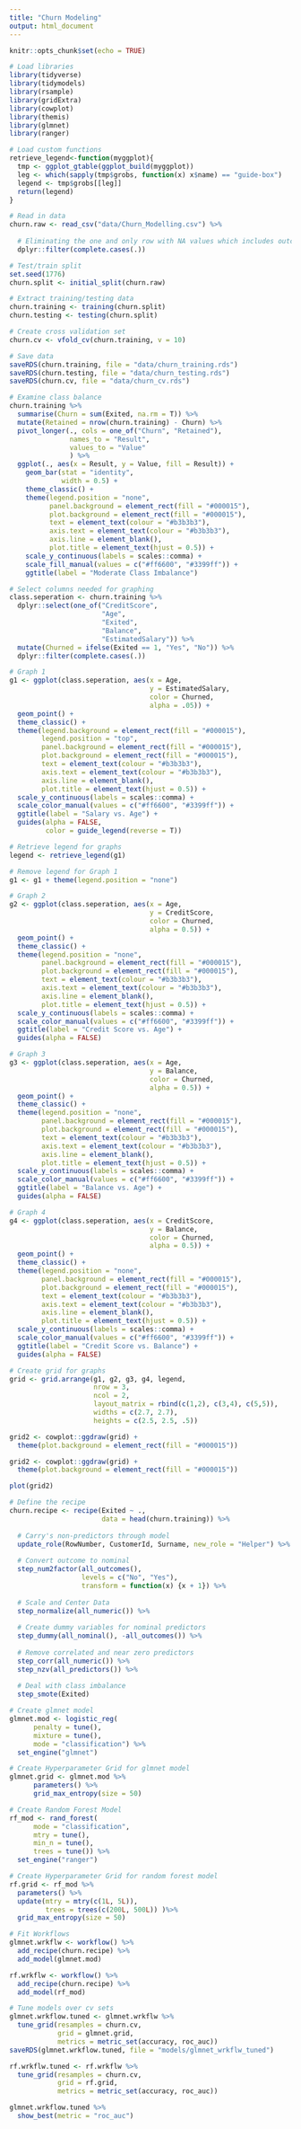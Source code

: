 ```yaml
---
title: "Churn Modeling"
output: html_document
---
```


```r
knitr::opts_chunk$set(echo = TRUE)
```

```r
# Load libraries
library(tidyverse)
library(tidymodels)
library(rsample)
library(gridExtra)
library(cowplot)
library(themis)
library(glmnet)
library(ranger)
```

```r
# Load custom functions
retrieve_legend<-function(myggplot){
  tmp <- ggplot_gtable(ggplot_build(myggplot))
  leg <- which(sapply(tmp$grobs, function(x) x$name) == "guide-box")
  legend <- tmp$grobs[[leg]]
  return(legend)
}
```


```r
# Read in data
churn.raw <- read_csv("data/Churn_Modelling.csv") %>%
  
  # Eliminating the one and only row with NA values which includes outcome
  dplyr::filter(complete.cases(.))
```

```r
# Test/train split
set.seed(1776)
churn.split <- initial_split(churn.raw)

# Extract training/testing data
churn.training <- training(churn.split)
churn.testing <- testing(churn.split)

# Create cross validation set
churn.cv <- vfold_cv(churn.training, v = 10)
```

```r
# Save data
saveRDS(churn.training, file = "data/churn_training.rds")
saveRDS(churn.testing, file = "data/churn_testing.rds")
saveRDS(churn.cv, file = "data/churn_cv.rds")
```

```r
# Examine class balance
churn.training %>% 
  summarise(Churn = sum(Exited, na.rm = T)) %>% 
  mutate(Retained = nrow(churn.training) - Churn) %>% 
  pivot_longer(., cols = one_of("Churn", "Retained"),
               names_to = "Result",
               values_to = "Value"
               ) %>% 
  ggplot(., aes(x = Result, y = Value, fill = Result)) +
    geom_bar(stat = "identity", 
             width = 0.5) +
    theme_classic() +
    theme(legend.position = "none",
          panel.background = element_rect(fill = "#000015"),
          plot.background = element_rect(fill = "#000015"),
          text = element_text(colour = "#b3b3b3"),
          axis.text = element_text(colour = "#b3b3b3"),
          axis.line = element_blank(),
          plot.title = element_text(hjust = 0.5)) +
    scale_y_continuous(labels = scales::comma) +
    scale_fill_manual(values = c("#ff6600", "#3399ff")) +
    ggtitle(label = "Moderate Class Imbalance")
```

```r
# Select columns needed for graphing
class.seperation <- churn.training %>% 
  dplyr::select(one_of("CreditScore",
                       "Age",
                       "Exited",
                       "Balance",
                       "EstimatedSalary")) %>% 
  mutate(Churned = ifelse(Exited == 1, "Yes", "No")) %>% 
  dplyr::filter(complete.cases(.))

# Graph 1
g1 <- ggplot(class.seperation, aes(x = Age,
                                   y = EstimatedSalary,
                                   color = Churned,
                                   alpha = .05)) +
  geom_point() +
  theme_classic() +
  theme(legend.background = element_rect(fill = "#000015"),
        legend.position = "top",
        panel.background = element_rect(fill = "#000015"),
        plot.background = element_rect(fill = "#000015"),
        text = element_text(colour = "#b3b3b3"),
        axis.text = element_text(colour = "#b3b3b3"),
        axis.line = element_blank(),
        plot.title = element_text(hjust = 0.5)) +
  scale_y_continuous(labels = scales::comma) +
  scale_color_manual(values = c("#ff6600", "#3399ff")) +
  ggtitle(label = "Salary vs. Age") + 
  guides(alpha = FALSE,
         color = guide_legend(reverse = T))

# Retrieve legend for graphs
legend <- retrieve_legend(g1)

# Remove legend for Graph 1
g1 <- g1 + theme(legend.position = "none")

# Graph 2
g2 <- ggplot(class.seperation, aes(x = Age,
                                   y = CreditScore,
                                   color = Churned,
                                   alpha = 0.5)) +
  geom_point() +
  theme_classic() +
  theme(legend.position = "none",
        panel.background = element_rect(fill = "#000015"),
        plot.background = element_rect(fill = "#000015"),
        text = element_text(colour = "#b3b3b3"),
        axis.text = element_text(colour = "#b3b3b3"),
        axis.line = element_blank(),
        plot.title = element_text(hjust = 0.5)) +
  scale_y_continuous(labels = scales::comma) +
  scale_color_manual(values = c("#ff6600", "#3399ff")) +
  ggtitle(label = "Credit Score vs. Age") +
  guides(alpha = FALSE)

# Graph 3
g3 <- ggplot(class.seperation, aes(x = Age,
                                   y = Balance,
                                   color = Churned,
                                   alpha = 0.5)) +
  geom_point() +
  theme_classic() +
  theme(legend.position = "none",
        panel.background = element_rect(fill = "#000015"),
        plot.background = element_rect(fill = "#000015"),
        text = element_text(colour = "#b3b3b3"),
        axis.text = element_text(colour = "#b3b3b3"),
        axis.line = element_blank(),
        plot.title = element_text(hjust = 0.5)) +
  scale_y_continuous(labels = scales::comma) +
  scale_color_manual(values = c("#ff6600", "#3399ff")) +
  ggtitle(label = "Balance vs. Age") +
  guides(alpha = FALSE)

# Graph 4
g4 <- ggplot(class.seperation, aes(x = CreditScore,
                                   y = Balance,
                                   color = Churned,
                                   alpha = 0.5)) +
  geom_point() +
  theme_classic() +
  theme(legend.position = "none",
        panel.background = element_rect(fill = "#000015"),
        plot.background = element_rect(fill = "#000015"),
        text = element_text(colour = "#b3b3b3"),
        axis.text = element_text(colour = "#b3b3b3"),
        axis.line = element_blank(),
        plot.title = element_text(hjust = 0.5)) +
  scale_y_continuous(labels = scales::comma) +
  scale_color_manual(values = c("#ff6600", "#3399ff")) +
  ggtitle(label = "Credit Score vs. Balance") +
  guides(alpha = FALSE)

# Create grid for graphs
grid <- grid.arrange(g1, g2, g3, g4, legend,
                     nrow = 3, 
                     ncol = 2,
                     layout_matrix = rbind(c(1,2), c(3,4), c(5,5)),
                     widths = c(2.7, 2.7),
                     heights = c(2.5, 2.5, .5))

grid2 <- cowplot::ggdraw(grid) +
  theme(plot.background = element_rect(fill = "#000015"))
```

```r
grid2 <- cowplot::ggdraw(grid) +
  theme(plot.background = element_rect(fill = "#000015"))

plot(grid2)
```

```r
# Define the recipe
churn.recipe <- recipe(Exited ~ ., 
                       data = head(churn.training)) %>% 
  
  # Carry's non-predictors through model
  update_role(RowNumber, CustomerId, Surname, new_role = "Helper") %>% 
  
  # Convert outcome to nominal
  step_num2factor(all_outcomes(), 
                  levels = c("No", "Yes"),
                  transform = function(x) {x + 1}) %>% 
  
  # Scale and Center Data
  step_normalize(all_numeric()) %>% 
  
  # Create dummy variables for nominal predictors
  step_dummy(all_nominal(), -all_outcomes()) %>% 
  
  # Remove correlated and near zero predictors
  step_corr(all_numeric()) %>% 
  step_nzv(all_predictors()) %>% 
  
  # Deal with class imbalance
  step_smote(Exited)
```

```r
# Create glmnet model
glmnet.mod <- logistic_reg(
      penalty = tune(),
      mixture = tune(),
      mode = "classification") %>% 
  set_engine("glmnet")

# Create Hyperparameter Grid for glmnet model
glmnet.grid <- glmnet.mod %>% 
      parameters() %>% 
      grid_max_entropy(size = 50)
```

```r
# Create Random Forest Model
rf_mod <- rand_forest(
      mode = "classification",
      mtry = tune(),
      min_n = tune(),
      trees = tune()) %>% 
  set_engine("ranger")

# Create Hyperparameter Grid for random forest model
rf.grid <- rf_mod %>% 
  parameters() %>% 
  update(mtry = mtry(c(1L, 5L)),
         trees = trees(c(200L, 500L)) )%>% 
  grid_max_entropy(size = 50)
```

```r
# Fit Workflows
glmnet.wrkflw <- workflow() %>% 
  add_recipe(churn.recipe) %>% 
  add_model(glmnet.mod)

rf.wrkflw <- workflow() %>% 
  add_recipe(churn.recipe) %>% 
  add_model(rf_mod)
```

```r
# Tune models over cv sets
glmnet.wrkflow.tuned <- glmnet.wrkflw %>% 
  tune_grid(resamples = churn.cv,
            grid = glmnet.grid,
            metrics = metric_set(accuracy, roc_auc))
saveRDS(glmnet.wrkflow.tuned, file = "models/glmnet_wrkflw_tuned")

rf.wrkflw.tuned <- rf.wrkflw %>% 
  tune_grid(resamples = churn.cv,
            grid = rf.grid,
            metrics = metric_set(accuracy, roc_auc))
```

```r
glmnet.wrkflow.tuned %>% 
  show_best(metric = "roc_auc")
```








